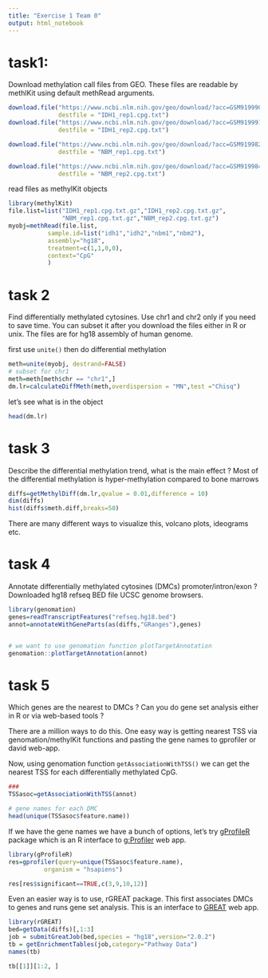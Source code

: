 ```yaml
---
title: "Exercise 1 Team 0"
output: html_notebook
---
```


# task1:
Download methylation call files from GEO. These files are readable by methlKit using default methRead arguments.

```r
download.file("https://www.ncbi.nlm.nih.gov/geo/download/?acc=GSM919990&format=file&file=GSM919990%5FIDH%2Dmut%5F1%5FmyCpG%2Etxt%2Egz",
              destfile = "IDH1_rep1.cpg.txt")
download.file("https://www.ncbi.nlm.nih.gov/geo/download/?acc=GSM919991&format=file&file=GSM919991%5FIDH%5Fmut%5F2%5FmyCpG%2Etxt%2Egz",
              destfile = "IDH1_rep2.cpg.txt")

download.file("https://www.ncbi.nlm.nih.gov/geo/download/?acc=GSM919982&format=file&file=GSM919982%5FNBM%5F1%5FmyCpG%2Etxt%2Egz",
              destfile = "NBM_rep1.cpg.txt")

download.file("https://www.ncbi.nlm.nih.gov/geo/download/?acc=GSM919984&format=file&file=GSM919984%5FNBM%5F2%5FRep1%5FmyCpG%2Etxt%2Egz",
              destfile = "NBM_rep2.cpg.txt")

```

read files as methylKit objects
```r
library(methylKit)
file.list=list("IDH1_rep1.cpg.txt.gz","IDH1_rep2.cpg.txt.gz",
               "NBM_rep1.cpg.txt.gz","NBM_rep2.cpg.txt.gz")
myobj=methRead(file.list,
           sample.id=list("idh1","idh2","nbm1","nbm2"),
           assembly="hg18",
           treatment=c(1,1,0,0),
           context="CpG"
           )
```

# task 2
Find differentially methylated cytosines. Use chr1 and chr2 only if you need to save time. You can subset it after you download the files either in R or unix. The files are for hg18 assembly of human genome.

first use `unite()` then do differential methylation
```r
meth=unite(myobj, destrand=FALSE)
# subset for chr1
meth=meth[meth$chr == "chr1",]
dm.lr=calculateDiffMeth(meth,overdispersion = "MN",test ="Chisq")

```

let's see what is in the object
```r
head(dm.lr)
```




# task 3
Describe the differential methylation trend, what is the main effect ? 
Most of the differential methylation is hyper-methylation compared to bone marrows
```r
diffs=getMethylDiff(dm.lr,qvalue = 0.01,difference = 10)
dim(diffs)
hist(diffs$meth.diff,breaks=50)
```

There are many different ways to visualize this, volcano plots, ideograms etc.

# task 4
Annotate differentially methylated cytosines (DMCs) promoter/intron/exon ?
Downloaded hg18 refseq BED file UCSC genome browsers.

```r
library(genomation)
genes=readTranscriptFeatures("refseq.hg18.bed")
annot=annotateWithGeneParts(as(diffs,"GRanges"),genes)


# we want to use genomation function plotTargetAnnotation
genomation::plotTargetAnnotation(annot)
```

# task 5
Which genes are the nearest to DMCs ? Can you do gene set analysis either in R or via web-based tools ?

There are a million ways to do this.  One easy way is getting nearest TSS via genomation/methylKit functions and pasting the gene names to gprofiler or david web-app.

Now, using genomation function `getAssociationWithTSS()` we can get the nearest TSS for each differentially methylated CpG.
```r
###
TSSasoc=getAssociationWithTSS(annot)

# gene names for each DMC
head(unique(TSSasoc$feature.name))
```

If we have the gene names we have a bunch of options, let's try [gProfileR](https://cran.r-project.org/web/packages/gProfileR/)  package which is an R interface to [g:Profiler](https://biit.cs.ut.ee/gprofiler/) web app.
```r
library(gProfileR)
res=gprofiler(query=unique(TSSasoc$feature.name), 
          organism = "hsapiens")

res[res$significant==TRUE,c(3,9,10,12)]
```

Even an easier way is to use, rGREAT package. This first associates DMCs to genes and runs gene set analysis. This is an interface to [GREAT](http://great.stanford.edu) web app.
```r
library(rGREAT)
bed=getData(diffs)[,1:3]
job = submitGreatJob(bed,species = "hg18",version="2.0.2")
tb = getEnrichmentTables(job,category="Pathway Data")
names(tb)

tb[[1]][1:2, ]
```





